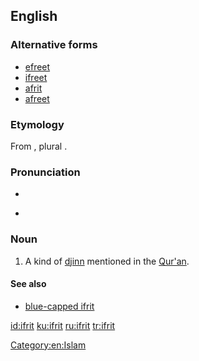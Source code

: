 ==English==

===Alternative forms===
*[[efreet]]
*[[ifreet]]
*[[afrit]]
*[[afreet]]

===Etymology===
From {{etyl|ar|en}} {{term|عفريت|lang=ar}}, plural {{term|عفاريت|lang=ar}}.

===Pronunciation===
* {{IPA|lang=en|/ɨˈfɹiːt/}}
* {{a|nonstandard|spelling pronunciation}} {{IPA|lang=en|/ˈɪf.ɹᵻt/}}

===Noun===
{{en-noun}}
{{wikipedia}}

# A kind of [[djinn]] mentioned in the [[Qur'an]].

====See also====
* [[blue-capped ifrit]]

[[Category:en:Islam]]

[[id:ifrit]]
[[ku:ifrit]]
[[ru:ifrit]]
[[tr:ifrit]]